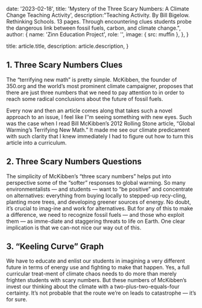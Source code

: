 

  date: '2023-02-18',
  title: 'Mystery of the Three Scary Numbers: A Climate Change Teaching Activity',
  description:"Teaching Activity. By Bill Bigelow. Rethinking Schools. 13 pages. Through encountering clues students probe the dangerous link between fossil fuels, carbon, and climate change.",
  author: {
    name: 'Zinn Education Project',
    role: '',
    image: { src: muffin },
  },
}

  title: article.title,
  description: article.description,
}

## 1. Three Scary Numbers Clues

The “terrifying new math” is pretty simple. McKibben, the founder of 350.org and the world’s most prominent climate campaigner, proposes that there are just three numbers that we need to pay attention to in order to reach some radical conclusions about the future of fossil fuels.

<TopTip>
    Every now and then an article comes along that takes such a novel approach to an issue, I feel like I’’m seeing something with new eyes. Such was the case when I read Bill McKibben’s 2012 Rolling Stone article, “Global Warming’s Terrifying New Math.” It made me see our climate predicament with such clarity that I knew immediately I had to figure out how to turn this article into a curriculum.
</TopTip>

## 2. Three Scary Numbers Questions
The simplicity of McKibben’s “three scary numbers” helps put into perspective some of the “softer” responses to global warming. So many environmentalists — and students — want to “be positive” and concentrate on alternatives: everything from buying locally to stepped-up recy-cling, planting more trees, and developing greener sources of energy. No doubt, it’s crucial to imag-ine and work for alternatives. But for any of this to make a difference, we need to recognize fossil fuels — and those who exploit them — as imme-diate and staggering threats to life on Earth. One clear implication is that we can-not nice our way out of this.

## 3. “Keeling Curve” Graph
We have to educate and enlist our students in imagining a very different future in terms of energy use and fighting to make that happen. Yes, a full curricular treat-ment of climate chaos needs to do more than merely frighten students with scary numbers. But these numbers of McKibben’s invest our thinking about the climate with a two-plus-two-equals-four certainty. It’s not probable that the route we’re on leads to catastrophe — it’s for sure.